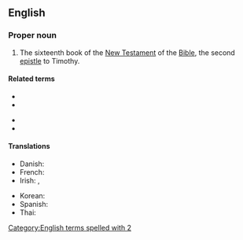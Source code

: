 ==English==

===Proper noun===
{{en-proper noun}}
{{book of the Bible|Timothy}}
# {{lb|en|biblical}} The sixteenth book of the [[New Testament]] of the [[Bible]], the second [[epistle]] to Timothy.

====Related terms====
{{rel-top}}
* {{l|en|Tim.}}
* {{l|en|1 Tim.}}
{{rel-mid}}
* {{l|en|1 Timothy}}
* {{l|en|2 Tim.}}
{{rel-bottom}}

====Translations====
{{trans-top|book of the New Testament}}
* Danish: {{t|da|Andet Timotheusbrev|n}}
* French: {{t|fr|2 Timothée}}
* Irish: {{t|ga|Dara Litir Naomh Pól chuig Tiomóid|f}}, {{t|ga|2 Tiomóid|m}}
{{trans-mid}}
* Korean: {{t|ko|디모데후서|tr=dimodae huseo}} {{qualifier|개신교}}
* Spanish: {{t|es|2 Timoteo|m}}
* Thai: {{t|th|๒ ทิโมธี}}
{{trans-bottom}}

[[Category:English terms spelled with 2]]